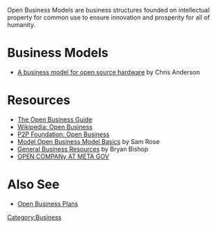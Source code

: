 Open Business Models are business structures founded on intellectual property for common use to ensure innovation and prosperity for all of humanity.

= Business Models =
*[http://www.longtail.com/the_long_tail/2009/01/a-business-mode.html A business model for open source hardware] by Chris Anderson

= Resources =
*[http://wiki.icommons.org/index.php/The_OpenBusiness_Guide The Open Business Guide] 
*[http://en.wikipedia.org/wiki/Open_business Wikipedia: Open Business]
*[http://p2pfoundation.net/Open_Business P2P Foundation: Open Business] 
*[http://socialsynergyweb.net/cgi-bin/wiki/OpenBusiness Model Open Business Model Basics] by Sam Rose 
*[http://heybryan.org/mediawiki/index.php/Open_source_business General Business Resources] by Bryan Bishop
* [http://metagovernment.org/wiki/Open_company OPEN COMPANy AT META GOV]

= Also See =
*[[Open Business Plans]]
[[Category:Business]]